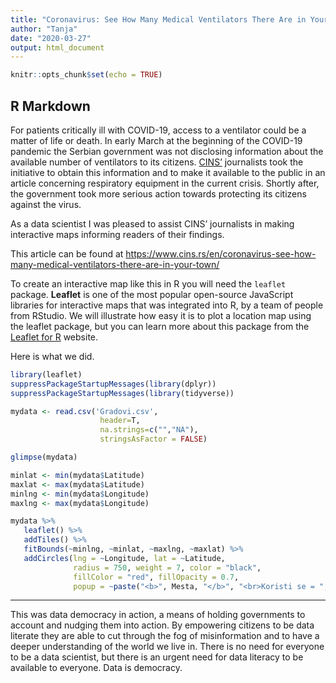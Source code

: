 ```yaml
---
title: "Coronavirus: See How Many Medical Ventilators There Are in Your Town"
author: "Tanja"
date: "2020-03-27"
output: html_document
---
```


```r
knitr::opts_chunk$set(echo = TRUE)
```

## R Markdown

For patients critically ill with COVID-19, access to a ventilator could be a matter of life or death. In early March at the beginning of the COVID-19 pandemic the Serbian government was not disclosing information about the available number of ventilators to its citizens. [CINS'](https://www.cins.rs/en/) journalists took the initiative to obtain this information and to make it available to the public in an article concerning respiratory equipment in the current crisis. Shortly after, the government took more serious action towards protecting its citizens against the virus.

As a data scientist I was pleased to assist CINS’ journalists in making interactive maps informing readers of their findings.

This article can be found at
<https://www.cins.rs/en/coronavirus-see-how-many-medical-ventilators-there-are-in-your-town/>

To create an interactive map like this in R you will need the `leaflet` package. **Leaflet** is one of the most popular open-source JavaScript libraries for interactive maps that was integrated into R, by a team of people from RStudio. We will illustrate how easy it is to plot a location map using the leaflet package, but you can learn more about this package from the [Leaflet for R](https://rstudio.github.io/leaflet/) website.

Here is what we did.

```r
library(leaflet)
suppressPackageStartupMessages(library(dplyr))
suppressPackageStartupMessages(library(tidyverse))

mydata <- read.csv('Gradovi.csv', 
                    header=T, 
                    na.strings=c("","NA"),
                    stringsAsFactor = FALSE) 

glimpse(mydata)

minlat <- min(mydata$Latitude)
maxlat <- max(mydata$Latitude)
minlng <- min(mydata$Longitude)
maxlng <- max(mydata$Longitude)

mydata %>% 
   leaflet() %>% 
   addTiles() %>%
   fitBounds(~minlng, ~minlat, ~maxlng, ~maxlat) %>% 
   addCircles(lng = ~Longitude, lat = ~Latitude,
              radius = 750, weight = 7, color = "black",
              fillColor = "red", fillOpacity = 0.7,  
              popup = ~paste("<b>", Mesta, "</b>", "<br>Koristi se = ", Koristi.se,"<br>Ne koristi se = ",  Ne.koristi.se, "<br> Nepoznato =", Nepoznato, "<br>Total =", Ukupno, "<br>"))
```

---

This was data democracy in action, a means of holding governments to account and nudging them into action. By empowering citizens to be data literate they are able to cut through the fog of misinformation and to have a deeper understanding of the world we live in. There is no need for everyone to be a data scientist, but there is an urgent need for data literacy to be available to everyone. Data is democracy.


